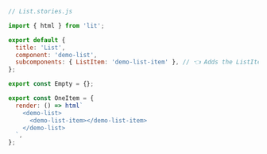 ```js
// List.stories.js

import { html } from 'lit';

export default {
  title: 'List',
  component: 'demo-list',
  subcomponents: { ListItem: 'demo-list-item' }, // 👈 Adds the ListItem component as a subcomponent
};

export const Empty = {};

export const OneItem = {
  render: () => html`
    <demo-list>
      <demo-list-item></demo-list-item>
    </demo-list>
  `,
};
```
